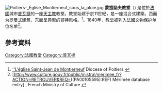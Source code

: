 [[File:Poitiers-_Église_Montierneuf_sous_la_pluie.jpg|thumb]]
'''蒙捷訥夫教堂'''（{{lang-fr|Abbaye Saint-Jean de Montierneuf de Poitiers}}) 是位於[[法國|法國]]城市[[普瓦捷|普瓦捷]]的一座[[天主教|天主教]]教堂。教堂始建于於11世紀，是一座混合式建築。西面为[[罗曼式|罗曼式]]建筑，东面呈典型的哥特风格。<ref>[http://www.diocese-poitiers.com.fr/patrimoine/poitiers-montierneuf.html ''L'église Saint-Jean de Montierneuf] {{webarchive|url=https://web.archive.org/web/20090720212110/http://www.diocese-poitiers.com.fr/patrimoine/poitiers-montierneuf.html |date=2009-07-20 }} Diocese of Poitiers {{Fr icon}}</ref>。1840年，教堂被列入法國文物保护单位名单<ref>[http://www.culture.gouv.fr/public/mistral/merimee_fr?ACTION=RETROUVER&REQ=((PA00105595):REF) Mérimée database entry] {{Wayback|url=http://www.culture.gouv.fr/public/mistral/merimee_fr?ACTION=RETROUVER&REQ=((PA00105595):REF) |date=20170820013529 }}, French Ministry of Culture {{Fr icon}}</ref>。

== 參考資料 ==
{{Reflist}}
{{Commons category|Église Saint-Jean de Montierneuf (Poitiers)}}
{{Coord|46|35|21|N|0|20|43|E|type:landmark_region:FR|display=title}}
[[Category:法國教堂|Category:法國教堂]]
[[Category:普瓦捷|Category:普瓦捷]]